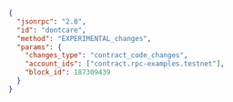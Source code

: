 ```json
{
  "jsonrpc": "2.0",
  "id": "dontcare",
  "method": "EXPERIMENTAL_changes",
  "params": {
    "changes_type": "contract_code_changes",
    "account_ids": ["contract.rpc-examples.testnet"],
    "block_id": 187309439
  }
}
```

